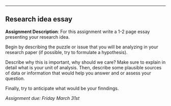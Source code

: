 ---
## Research idea essay

**Assignment Description**: For this assignment write a 1-2 page essay presenting your
research idea. 

Begin by describing the puzzle or issue that you will be analyzing in your research
paper (if possible, try to formulate a hypothesis). 

Describe why this is important, why should we
care? Make sure to explain in detail what is your unit of analysis. Then, describe some plausible
sources of data or information that would help you answer and or assess your question. 

Finally,
try to anticipate what would be your finndings.


_Assignment due: Friday March 31st_